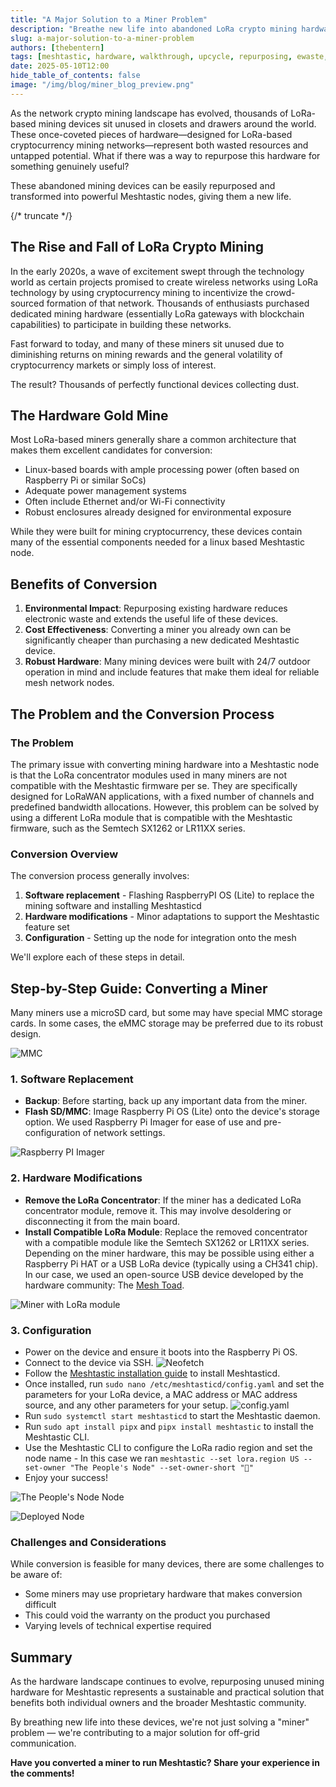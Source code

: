 ```yaml
---
title: "A Major Solution to a Miner Problem"
description: "Breathe new life into abandoned LoRa crypto mining hardware by converting it into a powerful Meshtastic nodes"
slug: a-major-solution-to-a-miner-problem
authors: [thebentern]
tags: [meshtastic, hardware, walkthrough, upcycle, repurposing, ewaste, lora]
date: 2025-05-10T12:00
hide_table_of_contents: false
image: "/img/blog/miner_blog_preview.png"
---
```


As the network crypto mining landscape has evolved, thousands of LoRa-based mining devices sit unused in closets and drawers around the world. These once-coveted pieces of hardware—designed for LoRa-based cryptocurrency mining networks—represent both wasted resources and untapped potential. What if there was a way to repurpose this hardware for something genuinely useful?

These abandoned mining devices can be easily repurposed and transformed into powerful Meshtastic nodes, giving them a new life.

{/* truncate */}

## The Rise and Fall of LoRa Crypto Mining

In the early 2020s, a wave of excitement swept through the technology world as certain projects promised to create wireless networks using LoRa technology by using cryptocurrency mining to incentivize the crowd-sourced formation of that network. Thousands of enthusiasts purchased dedicated mining hardware (essentially LoRa gateways with blockchain capabilities) to participate in building these networks.

Fast forward to today, and many of these miners sit unused due to diminishing returns on mining rewards and the general volatility of cryptocurrency markets or simply loss of interest.

The result? Thousands of perfectly functional devices collecting dust.

## The Hardware Gold Mine

Most LoRa-based miners generally share a common architecture that makes them excellent candidates for conversion:

- Linux-based boards with ample processing power (often based on Raspberry Pi or similar SoCs)
- Adequate power management systems
- Often include Ethernet and/or Wi-Fi connectivity
- Robust enclosures already designed for environmental exposure

While they were built for mining cryptocurrency, these devices contain many of the essential components needed for a linux based Meshtastic node.

## Benefits of Conversion

1. **Environmental Impact**:
   Repurposing existing hardware reduces electronic waste and extends the useful life of these devices.
2. **Cost Effectiveness**:
   Converting a miner you already own can be significantly cheaper than purchasing a new dedicated Meshtastic device.
3. **Robust Hardware**:
   Many mining devices were built with 24/7 outdoor operation in mind and include features that make them ideal for reliable mesh network nodes.

## The Problem and the Conversion Process

### The Problem

The primary issue with converting mining hardware into a Meshtastic node is that the LoRa concentrator modules used in many miners are not compatible with the Meshtastic firmware per se. They are specifically designed for LoRaWAN applications, with a fixed number of channels and predefined bandwidth allocations. However, this problem can be solved by using a different LoRa module that is compatible with the Meshtastic firmware, such as the Semtech SX1262 or LR11XX series.

### Conversion Overview

The conversion process generally involves:

1. **Software replacement** - Flashing RaspberryPI OS (Lite) to replace the mining software and installing Meshtasticd
2. **Hardware modifications** - Minor adaptations to support the Meshtastic feature set
3. **Configuration** - Setting up the node for integration onto the mesh

We'll explore each of these steps in detail.

## Step-by-Step Guide: Converting a Miner

Many miners use a microSD card, but some may have special MMC storage cards. In some cases, the eMMC storage may be preferred due to its robust design.

![MMC](/img/blog/emmc.webp)

### 1. Software Replacement

- **Backup**: Before starting, back up any important data from the miner.
- **Flash SD/MMC**: Image Raspberry Pi OS (Lite) onto the device's storage option. We used Raspberry Pi Imager for ease of use and pre-configuration of network settings.

![Raspberry PI Imager](/img/blog/rpi_imager.webp)

### 2. Hardware Modifications

- **Remove the LoRa Concentrator**: If the miner has a dedicated LoRa concentrator module, remove it. This may involve desoldering or disconnecting it from the main board.
- **Install Compatible LoRa Module**: Replace the removed concentrator with a compatible module like the Semtech SX1262 or LR11XX series. Depending on the miner hardware, this may be possible using either a Raspberry Pi HAT or a USB LoRa device (typically using a CH341 chip). In our case, we used an open-source USB device developed by the hardware community: The [Mesh Toad](https://oshwlab.com/mtnmesh/meshtoad-v1-2).

![Miner with LoRa module](/img/blog/miner_opened.webp)

### 3. Configuration

- Power on the device and ensure it boots into the Raspberry Pi OS.
- Connect to the device via SSH.
  ![Neofetch](/img/blog/neofetch.webp)
- Follow the [Meshtastic installation guide](https://meshtastic.org/docs/software/linux/installation/?os=debian) to install Meshtasticd.
- Once installed, run `sudo nano /etc/meshtasticd/config.yaml` and set the parameters for your LoRa device, a MAC address or MAC address source, and any other parameters for your setup.
  ![config.yaml](/img/blog/config_yaml.webp)
- Run `sudo systemctl start meshtasticd` to start the Meshtastic daemon.
- Run `sudo apt install pipx` and `pipx install meshtastic` to install the Meshtastic CLI.
- Use the Meshtastic CLI to configure the LoRa radio region and set the node name - In this case we ran `meshtastic --set lora.region US --set-owner "The People's Node" --set-owner-short "🎈"`
- Enjoy your success!

![The People's Node Node](/img/blog/peoples_node.webp)

![Deployed Node](/img/blog/miner_deployed.webp)

### Challenges and Considerations

While conversion is feasible for many devices, there are some challenges to be aware of:

- Some miners may use proprietary hardware that makes conversion difficult
- This could void the warranty on the product you purchased
- Varying levels of technical expertise required

## Summary

As the hardware landscape continues to evolve, repurposing unused mining hardware for Meshtastic represents a sustainable and practical solution that benefits both individual owners and the broader Meshtastic community.

By breathing new life into these devices, we're not just solving a "miner" problem — we're contributing to a major solution for off-grid communication.

**Have you converted a miner to run Meshtastic? Share your experience in the comments!**
